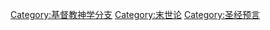 {{Commonscat|Christian eschatology}}
{{Catmore}}

[[Category:基督教神学分支|Category:基督教神学分支]]
[[Category:末世论|Category:末世论]]
[[Category:圣经预言|Category:圣经预言]]